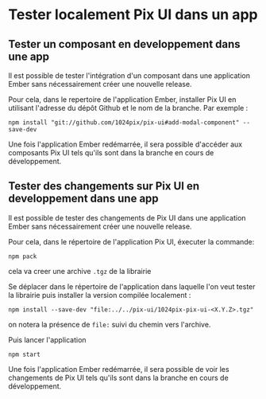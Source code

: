 
<Meta title="Développement/Tester localement Pix UI dans un app" />

# Tester localement Pix UI dans un app

## Tester un composant en developpement dans une app

Il est possible de tester l'intégration d'un composant dans une application
Ember sans nécessairement créer une nouvelle release.

Pour cela, dans le repertoire de l'application Ember, installer Pix UI
en utilisant l'adresse du dépôt Github et le nom de la branche.
Par exemple :

```shell
npm install "git://github.com/1024pix/pix-ui#add-modal-component" --save-dev
```

Une fois l'application Ember redémarrée, il sera possible d'accéder aux
composants Pix UI tels qu'ils sont dans la branche en cours de développement.

## Tester des changements sur Pix UI en developpement dans une app

Il est possible de tester des changements de Pix UI dans une application
Ember sans nécessairement créer une nouvelle release.

Pour cela, dans le répertoire de l'application Pix UI, éxecuter la commande:

```shell
npm pack
```
cela va creer une archive `.tgz` de la librairie

Se déplacer dans le répertoire de l'application dans laquelle l'on veut tester la librairie
puis installer la version compilée localement :

```shell
npm install --save-dev "file:../../pix-ui/1024pix-pix-ui-<X.Y.Z>.tgz"
```
on notera la présence de `file:` suivi du chemin vers l'archive.

Puis lancer l'application

```shell
npm start
```

Une fois l'application Ember redémarrée, il sera possible de voir les changements
de Pix UI tels qu'ils sont dans la branche en cours de développement.
